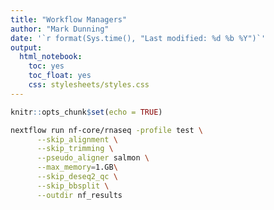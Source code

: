 ```yaml
---
title: "Workflow Managers"
author: "Mark Dunning"
date: '`r format(Sys.time(), "Last modified: %d %b %Y")`'
output:
  html_notebook:
    toc: yes
    toc_float: yes
    css: stylesheets/styles.css
---
```


```r
knitr::opts_chunk$set(echo = TRUE)
```


```bash
nextflow run nf-core/rnaseq -profile test \
      --skip_alignment \
      --skip_trimming \
      --pseudo_aligner salmon \
      --max_memory=1.GB\
      --skip_deseq2_qc \
      --skip_bbsplit \
      --outdir nf_results 
      

      
```

